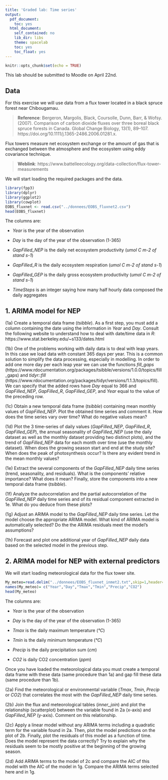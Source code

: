 ---
title: 'Graded lab: Time series'
output:
  pdf_document:
    toc: yes
  html_document:
    self_contained: no
    lib_dir: libs
    theme: spacelab
    toc: yes
    toc_float: yes
---

```{r setup, include=FALSE}
knitr::opts_chunk$set(echo = TRUE)
```

This lab should be submitted to Moodle on April 22nd.

## Data

For this exercise we will use data from a flux tower located in a black spruce forest near Chibougamau.

> **Reference**: Bergeron, Margolis, Black, Coursolle, Dunn, Barr, & Wofsy. (2007). Comparison of carbon dioxide fluxes over three boreal black spruce forests in Canada. Global Change Biology, 13(1), 89–107. https://doi.org/10.1111/j.1365-2486.2006.01281.x.

Flux towers measure net ecosystem exchange or the amount of gas that is exchanged between the atmosphere and the ecosystem using eddy covariance technique.

> **Weblink**: https://www.battelleecology.org/data-collection/flux-tower-measurements

We will start loading the required packages and the data.

```{r, warning = FALSE, message = FALSE}
library(fpp3)
library(dplyr)
library(ggplot2)
library(cowplot)
EOBS_fluxnet <- read.csv("../donnees/EOBS_fluxnet2.csv")
head(EOBS_fluxnet)
```

The columns are:

- *Year* is the year of the observation

- *Day* is the day of the year of the observation (1-365)

- *GapFilled_NEP* is the daily net ecosystem productivity (*umol C m-2 of stand s-1*)

- *GapFilled_R* is the daily ecosystem respiration (*umol C m-2 of stand s-1*)

- *GapFilled_GEP* is the daily gross ecosystem productivity (*umol C m-2 of stand s-1*)

- *TimeSteps* is an integer saying how many half hourly data composed the daily aggregates

## 1. ARIMA model for NEP

(1a) Create a temporal data frame (*tsibble*). As a first step, you must add a column containing the date using the information in *Year* and *Day*. Consult the following website to understand how to deal with date/time data in *R*: https://www.stat.berkeley.edu/~s133/dates.html

(1b) One of the problems working with daily data is to deal with leap years. In this case we load data with constant 365 days per year. This is a common solution to simplify the data processing, especially in modelling. In order to add one more day per each leap year we can use the functions *fill_gaps* (https://www.rdocumentation.org/packages/tsibble/versions/1.0.0/topics/fill_gaps) and *tidyr::fill* (https://www.rdocumentation.org/packages/tidyr/versions/1.1.3/topics/fill). We can specify that the added rows have *Day* equal to 366 and *GapFilled_NEP*, *GapFilled_R*, *GapFilled_GEP*, and *Year* equal to the value of the preceding row.

(1c) Obtain a new temporal data frame (*tsibble*) containing mean monthly values of *GapFilled_NEP*. Plot the obtained time series and comment it. How does the time series vary over time? What do negative values mean?

(1d) Plot the 3 time-series of daily values (*GapFilled_NEP*, *GapFilled_R*, *GapFilled_GEP*), the annual seasonality of *GapFilled_NEP* (use the daily dataset as well as the monthly dataset providing two distinct plots), and the trend of *GapFilled_NEP* data for each month over time (use the monthly dataset). When does the growing season start and end at the study site? When does the peak of photosynthesis occur? Is there any evident trend in the mean monthly values?

(1e) Extract the several components of the *GapFilled_NEP* daily time series (trend, seasonality, and residuals). What is the components’ relative importance?  What does it mean? Finally, store the components into a new temporal data frame (*tsibble*).

(1f) Analyze the autocorrelation and the partial autocorrelation of the *GapFilled_NEP* daily time series and of its residual component extracted in 1e. What do you deduce from these plots?

(1g) Adjust an ARIMA model to the *GapFilled_NEP* daily time series. Let the model choose the appropriate ARIMA model. What kind of ARIMA model is automatically selected? Do the the ARIMA residuals meet the model’s assumptions?

(1h) Forecast and plot one additional year of *GapFilled_NEP* daily data based on the selected model in the previous step.

## 2. ARIMA model for NEP with external predictors

We will start loading meteorological data for the flux tower site.

```{r, warning = FALSE, message = FALSE}
My_meteo=read.delim("../donnees/EOBS_fluxnet_inmet2.txt",skip=1,header=F)
names(My_meteo)= c("Year","Day","Tmax","Tmin","Precip","CO2")
head(My_meteo)
```

The columns are:

- *Year* is the year of the observation

- *Day* is the day of the year of the observation (1-365)

- *Tmax* is the daily maximum temperature (*°C*)

- *Tmin* is the daily minimum temperature (*°C*)

- *Precip* is the daily precipitation sum (*cm*)

- *CO2* is daily CO2 concentration (*ppm*)

Once you have loaded the meteorological data you must create a temporal data frame with these data (same procedure than 1a) and gap fill these data (same procedure than 1b).

(2a) Find the meteorological or environmental variable (*Tmax*, *Tmin*, *Precip* or *CO2*) that correlates the most with the *GapFilled_NEP* daily time series.

(2b) Join the flux and meteorological tables (*inner_join*) and plot the relationship (scatterplot) between the variable found in 2a (x-axis) and  *GapFilled_NEP* (y-axis). Comment on this relationship.

(2c) Apply a linear model without any ARIMA terms including a quadratic term for the variable found in 2a. Then, plot the model predictions on the plot of 2b. Finally, plot the residuals of this model as a function of time. Does the model represent the data correctly? Try to explain why the residuals seem to be mostly positive at the beginning of the growing season.

(2d) Add ARIMA terms to the model of 2c and compare the AIC of this model with the AIC of the model in 1g. Compare the ARIMA terms selected here and in 1g.

